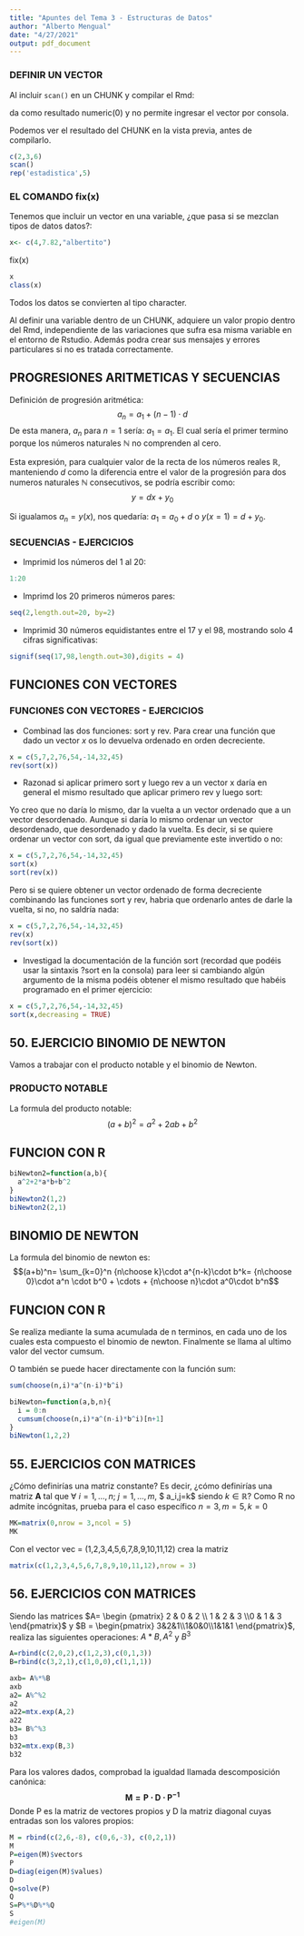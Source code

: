 ```yaml
---
title: "Apuntes del Tema 3 - Estructuras de Datos"
author: "Alberto Mengual"
date: "4/27/2021"
output: pdf_document
---
```


### DEFINIR UN VECTOR

Al incluir ``` scan()``` en un CHUNK y compilar el Rmd: 

da como resultado numeric(0) y no permite ingresar el vector por consola. 

Podemos ver el resultado del CHUNK en la vista previa, antes de compilarlo.


```r
c(2,3,6)
scan()
rep('estadistica',5)
```

### EL COMANDO fix(x)

Tenemos que incluir un vector en una variable, ¿que pasa si se mezclan tipos de datos datos?:


```r
x<- c(4,7.82,"albertito")
```

fix(x)


```r
x
class(x)
```

Todos los datos se convierten al tipo character.

Al definir una variable dentro de un CHUNK, adquiere un valor propio dentro del Rmd, independiente de las variaciones que sufra esa misma variable en el entorno de Rstudio. Además podra crear sus mensajes y errores particulares si no es tratada correctamente.


## PROGRESIONES ARITMETICAS Y SECUENCIAS

Definición de progresión aritmética:
$$a_n=a_1+(n-1)\cdot d$$
De esta manera, $a_n$ para $n=1$ sería: $a_1=a_1$. El cual sería el primer termino porque los números naturales $\mathbb{N}$ no comprenden al cero.

Esta expresión, para cualquier valor de la recta de los números reales $\mathbb{R}$, manteniendo $d$ como la diferencia entre el valor de la progresión para dos numeros naturales $\mathbb{N}$ consecutivos, se podría escribir como:
$$y= dx+y_0$$

Si igualamos $a_n=y(x)$, nos quedaría: $a_1=a_0+d$ o $y(x=1)=d+y_0$.

### SECUENCIAS - EJERCICIOS

* Imprimid los números del 1 al 20:
```r
1:20
```

* Imprimd los 20 primeros números pares:
```r
seq(2,length.out=20, by=2)
```

* Imprimid 30 números equidistantes entre el 17 y el 98, mostrando solo 4 cifras significativas:
```r
signif(seq(17,98,length.out=30),digits = 4)
```


## FUNCIONES CON VECTORES

### FUNCIONES CON VECTORES - EJERCICIOS

* Combinad las dos funciones: sort y rev. Para crear una función que dado un vector $x$ os lo devuelva ordenado en orden decreciente.
```r
x = c(5,7,2,76,54,-14,32,45)
rev(sort(x))
```

* Razonad si aplicar primero sort y luego rev a un vector x daría en general el mismo resultado que aplicar primero rev y luego sort:

Yo creo que no daría lo mismo, dar la vuelta a un vector ordenado que a un vector desordenado. Aunque si daría lo mismo ordenar un vector desordenado, que desordenado y dado la vuelta. Es decir, si se quiere ordenar un vector con sort, da igual que previamente este invertido o no:
```r
x = c(5,7,2,76,54,-14,32,45)
sort(x)
sort(rev(x))
```

Pero si se quiere obtener un vector ordenado de forma decreciente combinando las funciones sort y rev, habria que ordenarlo antes de darle la vuelta, si no, no saldría nada:
```r
x = c(5,7,2,76,54,-14,32,45)
rev(x)
rev(sort(x))
```

* Investigad la documentación de la función sort (recordad que podéis usar la sintaxis ?sort en la consola) para leer si cambiando algún argumento de la misma podéis obtener el mismo resultado que habéis programado en el primer ejercicio:
```r
x = c(5,7,2,76,54,-14,32,45)
sort(x,decreasing = TRUE)
```

## 50. EJERCICIO BINOMIO DE NEWTON

Vamos a trabajar con el producto notable y el binomio de Newton.

### PRODUCTO NOTABLE

La formula del producto notable:
$$(a+b)^2=a^2+2ab+b^2$$

## FUNCION CON R


```r
biNewton2=function(a,b){
  a^2+2*a*b+b^2
}
biNewton2(1,2)
biNewton2(2,1)
```


## BINOMIO DE NEWTON

La formula del binomio de newton es:
$$(a+b)^n= \sum_{k=0}^n {n\choose k}\cdot a^{n-k}\cdot b^k= {n\choose 0}\cdot a^n \cdot b^0 + \cdots + {n\choose n}\cdot a^0\cdot b^n$$

## FUNCION CON R

Se realiza mediante la suma acumulada de n terminos, en cada uno de los cuales esta compuesto el binomio de newton. Finalmente se llama al ultimo valor del vector cumsum.

O también se puede hacer directamente con la función sum: 
```r
sum(choose(n,i)*a^(n-i)*b^i)
```

```r
biNewton=function(a,b,n){
  i = 0:n
  cumsum(choose(n,i)*a^(n-i)*b^i)[n+1]
}
biNewton(1,2,2)

```


## 55. EJERCICIOS CON MATRICES

¿Cómo definirías una matriz constante? Es decir, ¿cómo definirías una matriz $\boldsymbol{A}$ tal que $\forall$ $i=1,...,n;$ $j=1,...,m,$ $ a_i,j=k$ siendo $k\in\mathbb{R}$? Como R no admite incógnitas, prueba para el caso específico $n=3, m=5, k=0$


```r
MK=matrix(0,nrow = 3,ncol = 5)
MK

```


Con el vector vec = (1,2,3,4,5,6,7,8,9,10,11,12) crea la matriz

```r
matrix(c(1,2,3,4,5,6,7,8,9,10,11,12),nrow = 3)

```


## 56. EJERCICIOS CON MATRICES

Siendo las matrices $A= \begin {pmatrix} 2 & 0 & 2 \\ 1 & 2 & 3 \\0 & 1 & 3 \end{pmatrix}$ y $B = \begin{pmatrix} 3&2&1\\1&0&0\\1&1&1 \end{pmatrix}$, realiza las siguientes operaciones:  $A*B, A^2$ y $B^3$

```r
A=rbind(c(2,0,2),c(1,2,3),c(0,1,3))
B=rbind(c(3,2,1),c(1,0,0),c(1,1,1))

axb= A%*%B
axb
a2= A%^%2
a2
a22=mtx.exp(A,2)
a22
b3= B%^%3
b3
b32=mtx.exp(B,3)
b32
```


Para los valores dados, comprobad la igualdad llamada descomposición canónica: 
$$\boldsymbol{M=P\cdot D  \cdot P^{-1}}$$
Donde P es la matriz de vectores propios y D la matriz diagonal cuyas entradas son los valores propios:
```r
M = rbind(c(2,6,-8), c(0,6,-3), c(0,2,1))
M
P=eigen(M)$vectors
P
D=diag(eigen(M)$values)
D
Q=solve(P)
Q
S=P%*%D%*%Q
S
#eigen(M)

```









